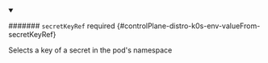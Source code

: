 


<details className="config-field" data-expandable="true" open>
<summary>

####### `secretKeyRef` <span className="config-field-required" data-required="false">required</span> <span className="config-field-type"></span> <span className="config-field-default"></span> <span className="config-field-enum"></span> {#controlPlane-distro-k0s-env-valueFrom-secretKeyRef}

Selects a key of a secret in the pod's namespace

</summary>

<PartialSecretkeyrefreference />


</details>
